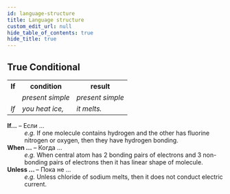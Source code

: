 ```yaml
---
id: language-structure
title: Language structure
custom_edit_url: null
hide_table_of_contents: true
hide_title: true
---
```


## True Conditional

<table>
  <tr>
    <th>If</th>
    <th>condition</th>
    <th>result</th>
  </tr>
  <tr>
    <td></td>
    <td>
      <em>present simple</em>
    </td>
    <td>
      <em>present simple</em>
    </td>
  </tr>
  <tr>
    <td>
      <em>If</em>
    </td>
    <td>
      <em>you heat ice,</em>
    </td>
    <td>
      <em>it melts.</em>
    </td>
  </tr>
</table>

<dl>
  <dt>
    <strong>If...</strong> – Если ...
  </dt>
  <dd>
    <em>e.g.</em> If one molecule contains hydrogen and the other has fluorine
    nitrogen or oxygen, then they have hydrogen bonding.
  </dd>
  <dt>
    <strong>When ...</strong> – Когда ...
  </dt>
  <dd>
    <em>e.g.</em> When central atom has 2 bonding pairs of electrons and 3
    non-bonding pairs of electrons then it has linear shape of molecule.
  </dd>
  <dt>
    <strong>Unless ... </strong> – Пока не ...
  </dt>
  <dd>
    <em>e.g.</em> Unless chloride of sodium melts, then it does not conduct
    electric current.
  </dd>
</dl>
